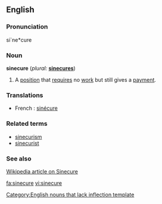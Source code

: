 ==English==

===Pronunciation===
si`ne*cure

===Noun===
'''sinecure'''  (''plural:'' '''[[sinecures]]''')

# A [[position]] that [[require]]s no [[work]] but still gives a [[payment]].

===Translations===
*French : [[sinécure]]

===Related terms===
* [[sinecurism]]
* [[sinecurist]]

===See also===
[http://en.wikipedia.org/wiki/Sinecure Wikipedia article on Sinecure]

[[Category:English nouns that lack inflection template]]

[[fa:sinecure]]
[[vi:sinecure]]